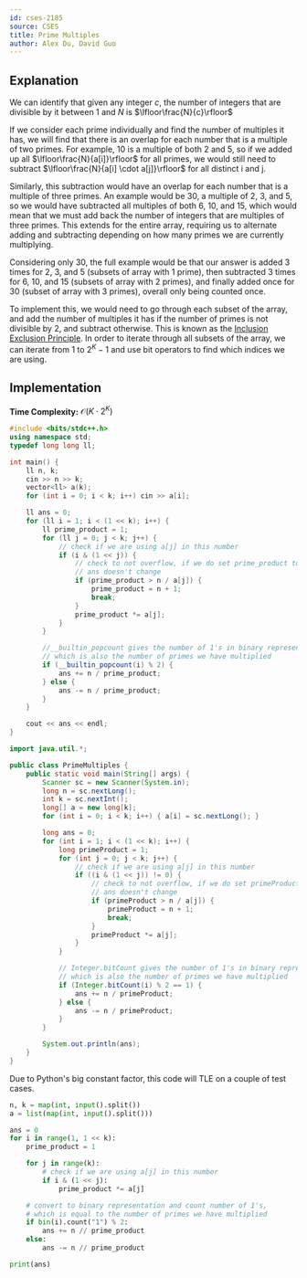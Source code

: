 ```yaml
---
id: cses-2185
source: CSES
title: Prime Multiples
author: Alex Du, David Guo
---
```


## Explanation

We can identify that given any integer $c$, the number of integers that are divisible by it between 1 and $N$ is $\lfloor\frac{N}{c}\rfloor$

If we consider each prime individually and find the number of multiples it has, we will find that there is an overlap
for each number that is a multiple of two primes. For example, $10$ is a multiple of both $2$ and $5$, so if we added up all $\lfloor\frac{N}{a[i]}\rfloor$ for all
primes, we would still need to subtract $\lfloor\frac{N}{a[i] \cdot a[j]}\rfloor$ for all distinct i and j.

Similarly, this subtraction would
have an overlap for each number that is a multiple of three primes. An example would be $30$, a multiple of $2$, $3$, and $5$, so we would have
subtracted all multiples of both $6$, $10$, and $15$, which would mean that we must add back the number of integers that are multiples of three primes.
This extends for the entire array, requiring us to alternate adding and subtracting depending on how many primes we are currently multiplying.

Considering only $30$, the full example would be that our answer is added $3$ times for $2$, $3$, and $5$ (subsets of array with $1$ prime), then subtracted $3$
times for $6$, $10$, and $15$ (subsets of array with $2$ primes), and finally added once for $30$ (subset of array with $3$ primes),
overall only being counted once.

To implement this, we would need to go through each subset of the array, and add the number of multiples it has if the number of primes is not divisible by 2, and
subtract otherwise. This is known as the [Inclusion Exclusion Principle](https://cp-algorithms.com/combinatorics/inclusion-exclusion.html).
In order to iterate through all subsets of the array, we can iterate from $1$ to $2^K-1$ and use bit operators to find which indices we are using.

## Implementation

**Time Complexity:** $\mathcal{O}(K\cdot 2^K)$

<LanguageSection>
<CPPSection>

```cpp
#include <bits/stdc++.h>
using namespace std;
typedef long long ll;

int main() {
	ll n, k;
	cin >> n >> k;
	vector<ll> a(k);
	for (int i = 0; i < k; i++) cin >> a[i];

	ll ans = 0;
	for (ll i = 1; i < (1 << k); i++) {
		ll prime_product = 1;
		for (ll j = 0; j < k; j++) {
			// check if we are using a[j] in this number
			if (i & (1 << j)) {
				// check to not overflow, if we do set prime_product to N+1 so
				// ans doesn't change
				if (prime_product > n / a[j]) {
					prime_product = n + 1;
					break;
				}
				prime_product *= a[j];
			}
		}

		//__builtin_popcount gives the number of 1's in binary representation,
		// which is also the number of primes we have multiplied
		if (__builtin_popcount(i) % 2) {
			ans += n / prime_product;
		} else {
			ans -= n / prime_product;
		}
	}

	cout << ans << endl;
}
```

</CPPSection>
<JavaSection>

```java
import java.util.*;

public class PrimeMultiples {
	public static void main(String[] args) {
		Scanner sc = new Scanner(System.in);
		long n = sc.nextLong();
		int k = sc.nextInt();
		long[] a = new long[k];
		for (int i = 0; i < k; i++) { a[i] = sc.nextLong(); }

		long ans = 0;
		for (int i = 1; i < (1 << k); i++) {
			long primeProduct = 1;
			for (int j = 0; j < k; j++) {
				// check if we are using a[j] in this number
				if ((i & (1 << j)) != 0) {
					// check to not overflow, if we do set primeProduct to n+1 so
					// ans doesn't change
					if (primeProduct > n / a[j]) {
						primeProduct = n + 1;
						break;
					}
					primeProduct *= a[j];
				}
			}

			// Integer.bitCount gives the number of 1's in binary representation,
			// which is also the number of primes we have multiplied
			if (Integer.bitCount(i) % 2 == 1) {
				ans += n / primeProduct;
			} else {
				ans -= n / primeProduct;
			}
		}

		System.out.println(ans);
	}
}
```

</JavaSection>
<PySection>

<Warning>

Due to Python's big constant factor, this code will TLE on a couple of test cases.

</Warning>

```py
n, k = map(int, input().split())
a = list(map(int, input().split()))

ans = 0
for i in range(1, 1 << k):
	prime_product = 1

	for j in range(k):
		# check if we are using a[j] in this number
		if i & (1 << j):
			prime_product *= a[j]

	# convert to binary representation and count number of 1's,
	# which is equal to the number of primes we have multiplied
	if bin(i).count("1") % 2:
		ans += n // prime_product
	else:
		ans -= n // prime_product

print(ans)
```

</PySection>

</LanguageSection>
